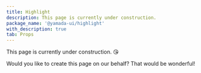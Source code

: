 ```yaml
---
title: Highlight
description: This page is currently under construction.
package_name: '@yamada-ui/highlight'
with_description: true
tab: Props
---
```


This page is currently under construction. 😘

Would you like to create this page on our behalf? That would be wonderful!
